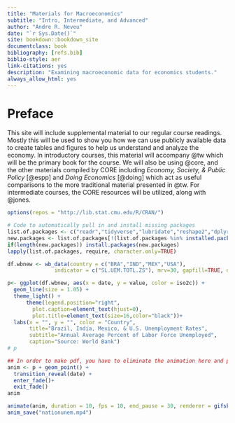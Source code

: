 ```yaml
--- 
title: "Materials for Macroeconomics"
subtitle: "Intro, Intermediate, and Advanced"
author: "Andre R. Neveu"
date: "`r Sys.Date()`"
site: bookdown::bookdown_site
documentclass: book
bibliography: [refs.bib]
biblio-style: aer
link-citations: yes
description: "Examining macroeconomic data for economics students."
always_allow_html: yes
---
```


# Preface {-}

This site will include supplemental material to our regular course readings. Mostly this will be used to show you how we can use publicly available data to create tables and figures to help us understand and analyze the economy. In introductory courses, this material will accompany @tw which will be the primary book for the course. We will also be using @core, and the other materials compiled by CORE including *Economy, Society, & Public Policy* [@espp] and *Doing Economics* [@doing] which act as useful comparisons to the more traditional material presented in @tw. For intermediate courses, the CORE resources will be utilized, along with @jones. 

```r
options(repos = "http://lib.stat.cmu.edu/R/CRAN/")

# Code to automatically pull in and install missing packages
list.of.packages <- c("readr","tidyverse","lubridate","reshape2","dplyr","tidyquant", "zoo","RCurl", "quantmod","wbstats","usmap","gtrendsR","tmap","spData","pwt9","googleVis","gifski","gganimate","ggplot2")
new.packages <- list.of.packages[!(list.of.packages %in% installed.packages()[,"Package"])]
if(length(new.packages)) install.packages(new.packages)
lapply(list.of.packages, require, character.only=TRUE)

```



	
```r

df.wbnew <- wb_data(country = c("BRA","IND","MEX","USA"),
               indicator = c("SL.UEM.TOTL.ZS"), mrv=30, gapfill=TRUE, date_as_class_date = TRUE, return_wide = FALSE)

p<- ggplot(df.wbnew, aes(x = date, y = value, color = iso2c)) + 
  geom_line(size = 1.05) +
  theme_light() +
      theme(legend.position="right",
        plot.caption=element_text(hjust=0),
        plot.title=element_text(size=16,color="black"))+
  labs(x = "", y = "", color = "Country", 
       title="Brazil, India, Mexico, & U.S. Unemployment Rates",
       subtitle="Annual Average Percent of Labor Force Unemployed",
       caption="Source: World Bank")
# p

## In order to make pdf, you have to eliminate the animation here and put "p" above to render the plot
anim <- p + geom_point() +
  transition_reveal(date) +
  enter_fade()+
  exit_fade()
anim

animate(anim, duration = 10, fps = 10, end_pause = 30, renderer = gifski_renderer())
anim_save("nationunem.mp4")
```
	

